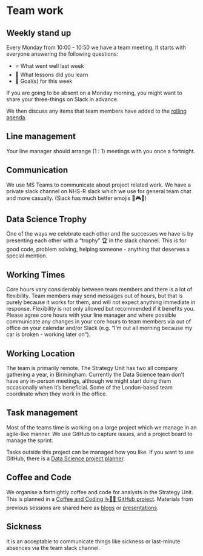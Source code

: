 # Team work

## Weekly stand up

Every Monday from 10:00 - 10:50 we have a team meeting. It starts with everyone answering the following questions:

- ⭐ What went well last week
- 🦉 What lessons did you learn
- 🎯 Goal(s) for this week

If you are going to be absent on a Monday morning, you might want to share your three-things on Slack in advance.

We then discuss any items that team members have added to the [rolling agenda](https://docs.google.com/document/d/1WukwitMpDU9RexZaXHIvEf-vV6iGKLjCsdAVfKcIMPE/).

## Line management

Your line manager should arrange (1 : 1) meetings with you once a fortnight.

## Communication

We use MS Teams to communicate about project related work. 
We have a private slack channel on NHS-R slack which we use for general team chat and more casually. (Slack has much better emojis 🤸🎮🦥)

## Data Science Trophy 

One of the ways we celebrate each other and the successes we have is by presenting each other with a “trophy” 🏆 in the slack channel. This is for good code, problem solving, helping someone - anything that deserves a special mention.

## Working Times 

Core hours vary considerably between team members and there is a lot of flexibility. Team members may send messages out of hours, but that is purely because it works for them, and will not expect anything immediate in response. Flexibility is not only allowed but recommended if it benefits you. Please agree core hours with your line manager and where possible communicate any changes in your core hours to team members via out of office on your calendar and/or Slack (e.g. "I'm out all morning because my car is broken - working later on").

## Working Location

The team is primarily remote. The Strategy Unit has two all company gathering a year, in Birmingham. Currently the Data Science team don't have any in-person meetings, although we might start doing them occasionally when it's beneficial. Some of the London-based team coordinate when they work in the office.

## Task management

Most of the teams time is working on a large project which we manage in an agile-like manner. We use GitHub to capture issues, and a project board to manage the sprint. 

Tasks outside this project can be managed how you like. If you want to use GitHub, there is a [Data Science project planner](https://github.com/orgs/The-Strategy-Unit/projects/12).

## Coffee and Code

We organise a fortnightly coffee and code for analysts in the Strategy Unit. This is planned in a [Coffee and Coding ☕🧑‍💻 GitHub project](https://github.com/orgs/The-Strategy-Unit/projects/14). Materials from previous sessions are shared here as [blogs](../blogs/) or [presentations](../presentations/).

## Sickness

It is an acceptable to communicate things like sickness or last-minute absences via the team slack channel. 



